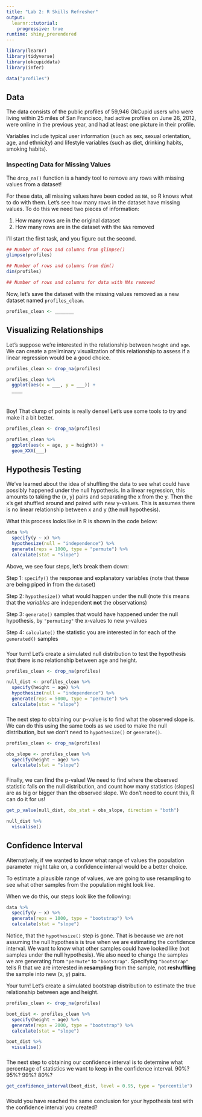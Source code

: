 ```yaml
---
title: "Lab 2: R Skills Refresher"
output: 
  learnr::tutorial:
    progressive: true
runtime: shiny_prerendered
---
```


```r
library(learnr)
library(tidyverse)
library(okcupiddata)
library(infer)

data("profiles")

```

## Data 

The data consists of the public profiles of 59,946 OkCupid users who were living within 25
miles of San Francisco, had active profiles on June 26, 2012, were online in the previous
year, and had at least one picture in their profile. 

Variables include typical user information (such as sex, sexual orientation, age, and ethnicity) and lifestyle variables (such as diet, drinking habits, smoking habits). 


### Inspecting Data for Missing Values

The `drop_na()` function is a handy tool to remove any rows with missing values from a dataset! 

For these data, all missing values have been coded as `NA`, so R knows what to do with them. Let's see how many rows in the dataset have missing values. To do this we need two pieces of information:

1. How many rows are in the original dataset
2. How many rows are in the dataset with the `NA`s removed

I'll start the first task, and you figure out the second. 

```r
## Number of rows and columns from glimpse()
glimpse(profiles)

## Number of rows and columns from dim()
dim(profiles)

## Number of rows and columns for data with NAs removed


```


Now, let's save the dataset with the missing values removed as a new dataset named `profiles_clean`. 

```r

profiles_clean <- _______

```


## Visualizing Relationships

Let's suppose we're interested in the relationship between `height` and `age`. We can create a preliminary visualization of this relationship to assess if a linear regression would be a good choice.

```r
profiles_clean <- drop_na(profiles)
```

```r
profiles_clean %>% 
  ggplot(aes(x = ___, y = ___)) + 
  ____
  
```


###

Boy! That clump of points is really dense! Let's use some tools to try and make it a bit better. 

```r
profiles_clean <- drop_na(profiles)
```


```r
profiles_clean %>% 
  ggplot(aes(x = age, y = height)) + 
  geom_XXX(___)

```


## Hypothesis Testing

We've learned about the idea of shuffling the data to see what could have possibly happened under the null hypothesis. In a linear regression, this amounts to taking the (x, y) pairs and separating the x from the y. Then the x's get shuffled around and paired with new y-values. This is assumes there is no linear relationship between x and y (the null hypothesis). 

What this process looks like in R is shown in the code below: 

```r
data %>% 
  specify(y ~ x) %>% 
  hypothesize(null = "independence") %>% 
  generate(reps = 1000, type = "permute") %>% 
  calculate(stat = "slope")
```

Above, we see four steps, let's break them down:

Step 1: `specify()` the response and explanatory variables (note that these are being piped in from the `data`set)

Step 2: `hypothesize()` what would happen under the null (note this means that the *variables* are independent **not** the observations)

Step 3: `generate()` samples that would have happened under the null hypothesis, by `"permuting"` the x-values to new y-values

Step 4: `calculate()` the statistic you are interested in for each of the `generated()` samples


###

Your turn! Let's create a simulated null distribution to test the hypothesis that there is no relationship between age and height. 

```r
profiles_clean <- drop_na(profiles)
```

```r
null_dist <- profiles_clean %>% 
  specify(height ~ age) %>% 
  hypothesize(null = "independence") %>% 
  generate(reps = 5000, type = "permute") %>% 
  calculate(stat = "slope")

```

### 

The next step to obtaining our p-value is to find what the observed slope is. We can do this using the same tools as we used to make the null distribution, but we don't need to `hypothesize()` or `generate()`. 

```r
profiles_clean <- drop_na(profiles)
```

```r
obs_slope <- profiles_clean %>% 
  specify(height ~ age) %>% 
  calculate(stat = "slope")

```

### 

Finally, we can find the p-value! We need to find where the observed statistic falls on the null distribution, and count how many statistics (slopes) are as big or bigger than the observed slope. We don't need to count this, R can do it for us! 

```r

get_p_value(null_dist, obs_stat = obs_slope, direction = "both")

null_dist %>% 
  visualise()
```


## Confidence Interval 

Alternatively, if we wanted to know what range of values the population parameter might take on, a confidence interval would be a better choice. 

To estimate a plausible range of values, we are going to use resampling to see what other samples from the population might look like. 

When we do this, our steps look like the following:

```r
data %>% 
  specify(y ~ x) %>% 
  generate(reps = 1000, type = "bootstrap") %>% 
  calculate(stat = "slope")
```


Notice, that the `hypothesize()` step is gone. That is because we are not assuming the null hypothesis is true when we are estimating the confidence interval. We want to know what other samples could have looked like (not samples under the null hypothesis). We also need to change the samples we are generating from `"permute"` to `"bootstrap"`. Specifying `"bootstrap"` tells R that we are interested in **resampling** from the sample, not **reshuffling** the sample into new (x, y) pairs.   

Your turn! Let's create a simulated bootstrap distribution to estimate the true relationship between age and height. 

```r
profiles_clean <- drop_na(profiles)
```

```r
boot_dist <- profiles_clean %>% 
  specify(height ~ age) %>% 
  generate(reps = 2000, type = "bootstrap") %>% 
  calculate(stat = "slope")

boot_dist %>% 
  visualise()
```

### 

The next step to obtaining our confidence interval is to determine what percentage of statistics we want to keep in the confidence interval. 90%? 95%? 99%? 80%? 

```r
get_confidence_interval(boot_dist, level = 0.95, type = "percentile")
```


### 

Would you have reached the same conclusion for your hypothesis test with the confidence interval you created? 





